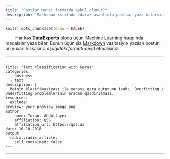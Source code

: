 ```yaml
---
title: "Postlar hansı formatda qəbul olunur?"
description: "Markdown istifadə edərək asanlıqla postlar yaza bilərsiniz"
---
```


```r
knitr::opts_chunk$set(echo = FALSE)

```


&nbsp; &nbsp; &nbsp; &nbsp; Hər kəs __DataExperts__ bloqu üçün Machine Learning haqqında məqalələr yaza bilər. Bunun üçün siz [Markdown](https://en.wikipedia.org/wiki/Markdown) vasitəsiylə yazılan postun ən yuxarı hissəsinə *aşağıdakı formatı*  qeyd etməlisiniz:

---

```
---
title: "Text classification with Keras"
categories:
  - business
  - text
description: |
  Mətnin klasifikasiyası ilə yanaşı qara qutununu izahı. Overfitting / Underfitting problemlərinin aradan qaldırılması.
resources:
  exclude:
preview: your_preview image.png
author:
  - name: Turqut Abdullayev 
    affiliation: QSS
    affiliation_url: https://qss.az
date: 10-10-2018
output:
  radix::radix_article:
    self_contained: false
---
```
---



